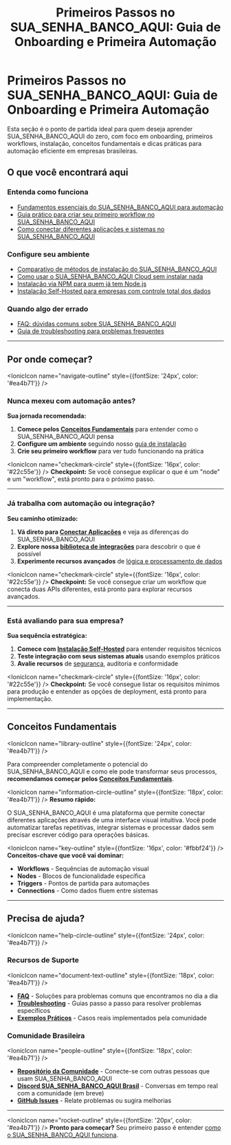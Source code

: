 ﻿---
sidebar_position: 1
title: "Primeiros Passos no SUA_SENHA_BANCO_AQUI: Guia de Onboarding e Primeira Automação"
description: Guia completo para começar com o SUA_SENHA_BANCO_AQUI, incluindo conceitos básicos, instalação, primeiros workflows e dicas para automação eficiente.
keywords: [SUA_SENHA_BANCO_AQUI, primeiros passos, onboarding, introdução, instalação, workflow inicial, tutorial SUA_SENHA_BANCO_AQUI, primeira automação, guia rápido, automação empresarial]
---

# Primeiros Passos no SUA_SENHA_BANCO_AQUI: Guia de Onboarding e Primeira Automação

Esta seção é o ponto de partida ideal para quem deseja aprender SUA_SENHA_BANCO_AQUI do zero, com foco em onboarding, primeiros workflows, instalação, conceitos fundamentais e dicas práticas para automação eficiente em empresas brasileiras.

## O que você encontrará aqui

### Entenda como funciona

- [Fundamentos essenciais do SUA_SENHA_BANCO_AQUI para automação](./conceitos-fundamentais)
- [Guia prático para criar seu primeiro workflow no SUA_SENHA_BANCO_AQUI](./primeiro-workflow)
- [Como conectar diferentes aplicações e sistemas no SUA_SENHA_BANCO_AQUI](./conectar-aplicacoes)

### Configure seu ambiente

- [Comparativo de métodos de instalação do SUA_SENHA_BANCO_AQUI](./guia-instalacao)
- [Como usar o SUA_SENHA_BANCO_AQUI Cloud sem instalar nada](./instalacao-cloud)
- [Instalação via NPM para quem já tem Node.js](./instalacao-npm)
- [Instalação Self-Hosted para empresas com controle total dos dados](./instalacao-self-hosted)

### Quando algo der errado

- [FAQ: dúvidas comuns sobre SUA_SENHA_BANCO_AQUI](./faq)
- [Guia de troubleshooting para problemas frequentes](./troubleshooting)

---

## Por onde começar?

<IonicIcon name="navigate-outline" style={{fontSize: '24px', color: '#ea4b71'}} />

### Nunca mexeu com automação antes?

**Sua jornada recomendada:**

1. **Comece pelos [Conceitos Fundamentais](./conceitos-fundamentais)** para entender como o SUA_SENHA_BANCO_AQUI pensa
2. **Configure um ambiente** seguindo nosso [guia de instalação](./guia-instalacao)  
3. **Crie seu primeiro workflow** para ver tudo funcionando na prática

<IonicIcon name="checkmark-circle" style={{fontSize: '16px', color: '#22c55e'}} />
**Checkpoint:** Se você consegue explicar o que é um "node" e um "workflow", está pronto para o próximo passo.

---

### Já trabalha com automação ou integração?

**Seu caminho otimizado:**

1. **Vá direto para [Conectar Aplicações](./conectar-aplicacoes)** e veja as diferenças do SUA_SENHA_BANCO_AQUI
2. **Explore nossa [biblioteca de integrações](../integracoes/)** para descobrir o que é possível
3. **Experimente recursos avançados** de [lógica e processamento de dados](../logica-e-dados/)

<IonicIcon name="checkmark-circle" style={{fontSize: '16px', color: '#22c55e'}} />
**Checkpoint:** Se você consegue criar um workflow que conecta duas APIs diferentes, está pronto para explorar recursos avançados.

---

### Está avaliando para sua empresa?

**Sua sequência estratégica:**

1. **Comece com [Instalação Self-Hosted](./instalacao-self-hosted)** para entender requisitos técnicos
2. **Teste integração com seus sistemas atuais** usando exemplos práticos
3. **Avalie recursos** de [segurança](../hosting-SUA_SENHA_BANCO_AQUI/seguranca/), auditoria e conformidade

<IonicIcon name="checkmark-circle" style={{fontSize: '16px', color: '#22c55e'}} />
**Checkpoint:** Se você consegue listar os requisitos mínimos para produção e entender as opções de deployment, está pronto para implementação.

---

## Conceitos Fundamentais

<IonicIcon name="library-outline" style={{fontSize: '24px', color: '#ea4b71'}} />

Para compreender completamente o potencial do SUA_SENHA_BANCO_AQUI e como ele pode transformar seus processos, **recomendamos começar pelos [Conceitos Fundamentais](./conceitos-fundamentais)**.

<IonicIcon name="information-circle-outline" style={{fontSize: '18px', color: '#ea4b71'}} />
**Resumo rápido:**

O SUA_SENHA_BANCO_AQUI é uma plataforma que permite conectar diferentes aplicações através de uma interface visual intuitiva. Você pode automatizar tarefas repetitivas, integrar sistemas e processar dados sem precisar escrever código para operações básicas.

<IonicIcon name="key-outline" style={{fontSize: '16px', color: '#fbbf24'}} />
**Conceitos-chave que você vai dominar:**

- **Workflows** - Sequências de automação visual
- **Nodes** - Blocos de funcionalidade específica
- **Triggers** - Pontos de partida para automações
- **Connections** - Como dados fluem entre sistemas

---

## Precisa de ajuda?

<IonicIcon name="help-circle-outline" style={{fontSize: '24px', color: '#ea4b71'}} />

### Recursos de Suporte

<IonicIcon name="document-text-outline" style={{fontSize: '18px', color: '#ea4b71'}} />

- **[FAQ](./faq)** - Soluções para problemas comuns que encontramos no dia a dia
- **[Troubleshooting](./troubleshooting)** - Guias passo a passo para resolver problemas específicos
- **[Exemplos Práticos](../comunidade/casos-uso-avancados/)** - Casos reais implementados pela comunidade

### Comunidade Brasileira

<IonicIcon name="people-outline" style={{fontSize: '18px', color: '#ea4b71'}} />

- **[Repositório da Comunidade](https://github.com/tatyquebralayout/SUA_SENHA_BANCO_AQUI-Doc-pt-BR)** - Conecte-se com outras pessoas que usam SUA_SENHA_BANCO_AQUI
- **[Discord SUA_SENHA_BANCO_AQUI Brasil](https://discord.gg/SUA_SENHA_BANCO_AQUIbrasil)** - Conversas em tempo real com a comunidade (em breve)
- **[GitHub Issues](https://github.com/tatyquebralayout/SUA_SENHA_BANCO_AQUI-Doc-pt-BR/issues)** - Relate problemas ou sugira melhorias

---

<IonicIcon name="rocket-outline" style={{fontSize: '20px', color: '#ea4b71'}} />
**Pronto para começar?** Seu primeiro passo é entender [como o SUA_SENHA_BANCO_AQUI funciona](./conceitos-fundamentais).
